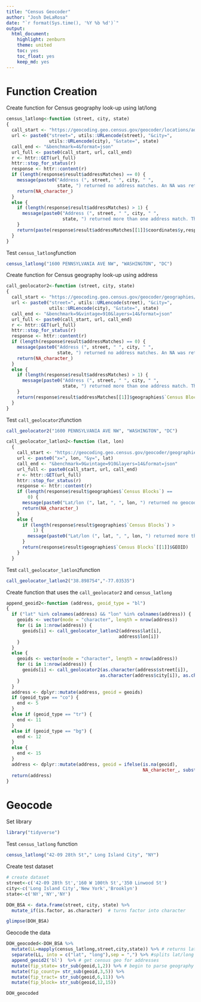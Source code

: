 ```yaml
---
title: "Census Geocoder"
author: "Josh DeLaRosa"
date: "`r format(Sys.time(), '%Y %b %d')`"
output: 
  html_document: 
    highlight: zenburn
    theme: united
    toc: yes
    toc_float: yes
    keep_md: yes
---
```


# Function Creation
Create function for Census geography look-up using lat/long
```r
census_latlong<-function (street, city, state) 
{
  call_start <- "https://geocoding.geo.census.gov/geocoder/locations/address?"
  url <- paste0("street=", utils::URLencode(street), "&city=", 
                utils::URLencode(city), "&state=", state)
  call_end <- "&benchmark=4&format=json"
  url_full <- paste0(call_start, url, call_end)
  r <- httr::GET(url_full)
  httr::stop_for_status(r)
  response <- httr::content(r)
  if (length(response$result$addressMatches) == 0) {
    message(paste0("Address (", street, " ", city, " ", 
                   state, ") returned no address matches. An NA was returned."))
    return(NA_character_)
  }
  else {
    if (length(response$result$addressMatches) > 1) {
      message(paste0("Address (", street, " ", city, " ", 
                     state, ") returned more than one address match. The first match was returned."))
    }
    return(paste(response$result$addressMatches[[1]]$coordinates$y,response$result$addressMatches[[1]]$coordinates$x,sep=','))
  }
}
```

Test `census_latlong`function
```r
census_latlong("1600 PENNSYLVANIA AVE NW", "WASHINGTON", "DC")
```

Create function for Census geography look-up using address
```r
call_geolocator2<-function (street, city, state) 
{
  call_start <- "https://geocoding.geo.census.gov/geocoder/geographies/address?"
  url <- paste0("street=", utils::URLencode(street), "&city=", 
                utils::URLencode(city), "&state=", state)
  call_end <- "&benchmark=9&vintage=910&layers=14&format=json"
  url_full <- paste0(call_start, url, call_end)
  r <- httr::GET(url_full)
  httr::stop_for_status(r)
  response <- httr::content(r)
  if (length(response$result$addressMatches) == 0) {
    message(paste0("Address (", street, " ", city, " ", 
                   state, ") returned no address matches. An NA was returned."))
    return(NA_character_)
  }
  else {
    if (length(response$result$addressMatches) > 1) {
      message(paste0("Address (", street, " ", city, " ", 
                     state, ") returned more than one address match. The first match was returned."))
    }
    return(response$result$addressMatches[[1]]$geographies$`Census Blocks`[[1]]$GEOID)
  }
}
```

Test `call_geolocator2`function
```r
call_geolocator2("1600 PENNSYLVANIA AVE NW", "WASHINGTON", "DC")
```

```r
call_geolocator_latlon2<-function (lat, lon) 
  {
    call_start <- "https://geocoding.geo.census.gov/geocoder/geographies/coordinates?"
    url <- paste0("x=", lon, "&y=", lat)
    call_end <- "&benchmark=9&vintage=910&layers=14&format=json"
    url_full <- paste0(call_start, url, call_end)
    r <- httr::GET(url_full)
    httr::stop_for_status(r)
    response <- httr::content(r)
    if (length(response$result$geographies$`Census Blocks`) == 
        0) {
      message(paste0("Lat/lon (", lat, ", ", lon, ") returned no geocodes. An NA was returned."))
      return(NA_character_)
    }
    else {
      if (length(response$result$geographies$`Census Blocks`) > 
          1) {
        message(paste0("Lat/lon (", lat, ", ", lon, ") returned more than geocode. The first match was returned."))
      }
      return(response$result$geographies$`Census Blocks`[[1]]$GEOID)
    }
  }

```

Test `call_geolocator_latlon2`function
```r
call_geolocator_latlon2("38.898754","-77.03535")
```

Create function that uses the `call_geolocator2` and `census_latlong`
```r
append_geoid2<-function (address, geoid_type = "bl") 
{
  if ("lat" %in% colnames(address) && "lon" %in% colnames(address)) {
    geoids <- vector(mode = "character", length = nrow(address))
    for (i in 1:nrow(address)) {
      geoids[i] <- call_geolocator_latlon2(address$lat[i], 
                                          address$lon[i])
    }
  }
  else {
    geoids <- vector(mode = "character", length = nrow(address))
    for (i in 1:nrow(address)) {
      geoids[i] <- call_geolocator2(as.character(address$street[i]), 
                                   as.character(address$city[i]), as.character(address$state[i]))
    }
  }
  address <- dplyr::mutate(address, geoid = geoids)
  if (geoid_type == "co") {
    end <- 5
  }
  else if (geoid_type == "tr") {
    end <- 11
  }
  else if (geoid_type == "bg") {
    end <- 12
  }
  else {
    end <- 15
  }
  address <- dplyr::mutate(address, geoid = ifelse(is.na(geoid), 
                                                   NA_character_, substr(geoid, 1, end)))
  return(address)
}
```

# Geocode
Set library
```r
library("tidyverse")
```

Test `census_latlong` function
```r
census_latlong("42-09 28th St"," Long Island City", "NY")
```

Create test dataset
```r
# create dataset
street<-c('42-09 28th St','160 W 100th St','350 Linwood St')
city<-c('Long Island City','New York','Brooklyn')
state<-c('NY','NY','NY')

DOH_BSA <- data.frame(street, city, state) %>%
  mutate_if(is.factor, as.character)  # turns factor into character

glimpse(DOH_BSA)
```

Geocode the data
```r
DOH_geocoded<-DOH_BSA %>%
  mutate(LL=mapply(census_latlong,street,city,state)) %>% # returns lat/long
  separate(LL, into = c("lat", "long"),sep = ",") %>% #splits lat/long response into 2 columns
  append_geoid2('bl')  %>% # get census geo for addresses
  mutate(fip_state= str_sub(geoid,1,2)) %>% # begin to parse geography data
  mutate(fip_county= str_sub(geoid,3,5)) %>%
  mutate(fip_tract= str_sub(geoid,6,11)) %>% 
  mutate(fip_block= str_sub(geoid,12,15))

DOH_geocoded
```
